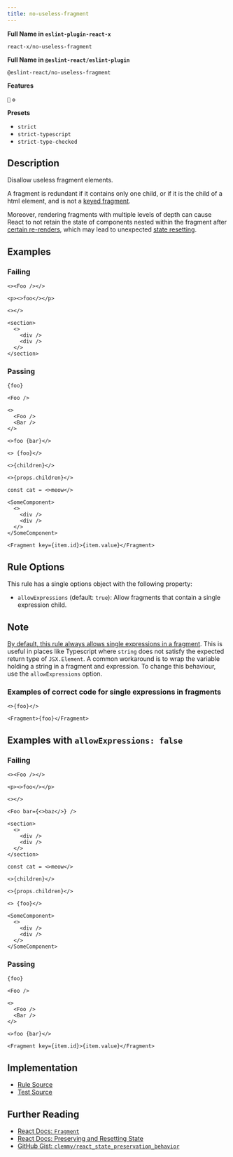 ```yaml
---
title: no-useless-fragment
---
```


**Full Name in `eslint-plugin-react-x`**

```plain copy
react-x/no-useless-fragment
```

**Full Name in `@eslint-react/eslint-plugin`**

```plain copy
@eslint-react/no-useless-fragment
```

**Features**

`🔧` `⚙️`

**Presets**

- `strict`
- `strict-typescript`
- `strict-type-checked`

## Description

Disallow useless fragment elements.

A fragment is redundant if it contains only one child, or if it is the child of a html element, and is not a [keyed fragment](https://react.dev/reference/react/Fragment#caveats).

Moreover, rendering fragments with multiple levels of depth can cause React to not retain the state of components nested within the fragment after [certain re-renders](https://gist.github.com/clemmy/b3ef00f9507909429d8aa0d3ee4f986b), which may lead to unexpected [state resetting](https://react.dev/learn/preserving-and-resetting-state).

## Examples

### Failing

```tsx
<><Foo /></>

<p><>foo</></p>

<></>

<section>
  <>
    <div />
    <div />
  </>
</section>
```

### Passing

```tsx
{foo}

<Foo />

<>
  <Foo />
  <Bar />
</>

<>foo {bar}</>

<> {foo}</>

<>{children}</>

<>{props.children}</>

const cat = <>meow</>

<SomeComponent>
  <>
    <div />
    <div />
  </>
</SomeComponent>

<Fragment key={item.id}>{item.value}</Fragment>
```

## Rule Options

This rule has a single options object with the following property:

- `allowExpressions` (default: `true`): Allow fragments that contain a single expression child.

## Note

[By default, this rule always allows single expressions in a fragment](https://github.com/Rel1cx/eslint-react/pull/188). This is useful in
places like Typescript where `string` does not satisfy the expected return type
of `JSX.Element`. A common workaround is to wrap the variable holding a string
in a fragment and expression. To change this behaviour, use the `allowExpressions` option.

### Examples of correct code for single expressions in fragments

```tsx
<>{foo}</>

<Fragment>{foo}</Fragment>
```

## Examples with `allowExpressions: false`

### Failing

```tsx
<><Foo /></>

<p><>foo</></p>

<></>

<Foo bar={<>baz</>} />

<section>
  <>
    <div />
    <div />
  </>
</section>

const cat = <>meow</>

<>{children}</>

<>{props.children}</>

<> {foo}</>

<SomeComponent>
  <>
    <div />
    <div />
  </>
</SomeComponent>
```

### Passing

```tsx
{foo}

<Foo />

<>
  <Foo />
  <Bar />
</>

<>foo {bar}</>

<Fragment key={item.id}>{item.value}</Fragment>
```

## Implementation

- [Rule Source](https://github.com/Rel1cx/eslint-react/tree/main/packages/plugins/eslint-plugin-react-x/src/rules/no-useless-fragment.ts)
- [Test Source](https://github.com/Rel1cx/eslint-react/tree/main/packages/plugins/eslint-plugin-react-x/src/rules/no-useless-fragment.spec.ts)

## Further Reading

- [React Docs: `Fragment`](https://react.dev/reference/react/Fragment)
- [React Docs: Preserving and Resetting State](https://react.dev/learn/preserving-and-resetting-state)
- [GitHub Gist: `clemmy/react_state_preservation_behavior`](https://gist.github.com/clemmy/b3ef00f9507909429d8aa0d3ee4f986b)
